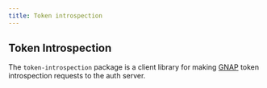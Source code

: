```yaml
---
title: Token introspection
---
```


## Token Introspection

The `token-introspection` package is a client library for making [GNAP](/reference/glossary#grant-negotiation-authorization-protocol) token introspection requests to the auth server.

